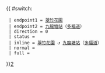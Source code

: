 {{ #switch: {{{format|}}}
  | endpoint1 = [[翠竹花園巴士總站|翠竹花園]]
  | endpoint2 = [[九龍塘站]]（[[多福道]]）
  | direction = 0
  | status = {{HK Bus Status|P}}
  | inline = [[翠竹花園巴士總站|翠竹花園]] ↺ [[九龍塘站]]（[[多福道]]）
  | normal =
  | full =
}}<noinclude>[[category:九龍居民巴士路線模板|2‎]]</noinclude>